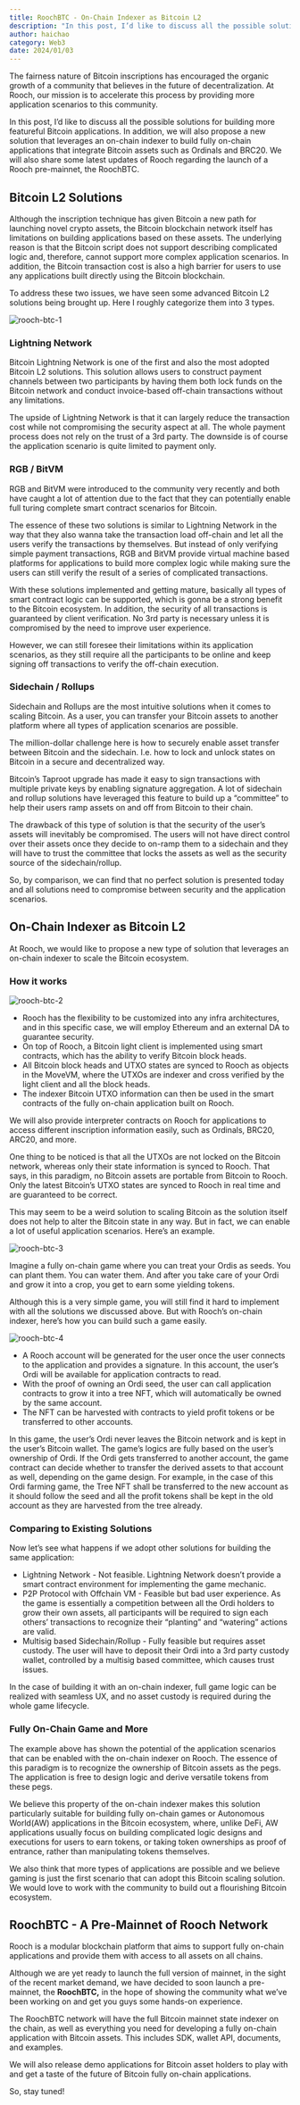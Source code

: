 ```yaml
---
title: RoochBTC - On-Chain Indexer as Bitcoin L2
description: "In this post, I’d like to discuss all the possible solutions for building more featureful Bitcoin applications. In addition, we will also propose a new solution that leverages an on-chain indexer to build fully on-chain applications that integrate Bitcoin assets such as Ordinals and BRC20. We will also share some latest updates of Rooch regarding the launch of a Rooch pre-mainnet, the RoochBTC."
author: haichao
category: Web3
date: 2024/01/03
---
```



<PostHeader />

The fairness nature of Bitcoin inscriptions has encouraged the organic growth of a community that believes in the future of decentralization. At Rooch, our mission is to accelerate this process by providing more application scenarios to this community.

In this post, I’d like to discuss all the possible solutions for building more featureful Bitcoin applications. In addition, we will also propose a new solution that leverages an on-chain indexer to build fully on-chain applications that integrate Bitcoin assets such as Ordinals and BRC20. We will also share some latest updates of Rooch regarding the launch of a Rooch pre-mainnet, the RoochBTC.

## Bitcoin L2 Solutions

Although the inscription technique has given Bitcoin a new path for launching novel crypto assets, the Bitcoin blockchain network itself has limitations on building applications based on these assets. The underlying reason is that the Bitcoin script does not support describing complicated logic and, therefore, cannot support more complex application scenarios. In addition, the Bitcoin transaction cost is also a high barrier for users to use any applications built directly using the Bitcoin blockchain.

To address these two issues, we have seen some advanced Bitcoin L2 solutions being brought up. Here I roughly categorize them into 3 types.



<Image
  src="/docs/rooch-btc-1.png"
  alt="rooch-btc-1"
  width={800}
  height={800}
  className="mx-auto my-8"
/>

### Lightning Network

Bitcoin Lightning Network is one of the first and also the most adopted Bitcoin L2 solutions. This solution allows users to construct payment channels between two participants by having them both lock funds on the Bitcoin network and conduct invoice-based off-chain transactions without any limitations. 

The upside of Lightning Network is that it can largely reduce the transaction cost while not compromising the security aspect at all. The whole payment process does not rely on the trust of a 3rd party. The downside is of course the application scenario is quite limited to payment only.

### RGB / BitVM

RGB and BitVM were introduced to the community very recently and both have caught a lot of attention due to the fact that they can potentially enable full turing complete smart contract scenarios for Bitcoin. 

The essence of these two solutions is similar to Lightning Network in the way that they also wanna take the transaction load off-chain and let all the users verify the transactions by themselves. But instead of only verifying simple payment transactions, RGB and BitVM provide virtual machine based platforms for applications to build more complex logic while making sure the users can still verify the result of a series of complicated transactions.

With these solutions implemented and getting mature, basically all types of smart contract logic can be supported, which is gonna be a strong benefit to the Bitcoin ecosystem. In addition, the security of all transactions is guaranteed by client verification. No 3rd party is necessary unless it is compromised by the need to improve user experience. 

However, we can still foresee their limitations within its application scenarios, as they still require all the participants to be online and keep signing off transactions to verify the off-chain execution.

### Sidechain / Rollups

Sidechain and Rollups are the most intuitive solutions when it comes to scaling Bitcoin. As a user, you can transfer your Bitcoin assets to another platform where all types of application scenarios are possible.

The million-dollar challenge here is how to securely enable asset transfer between Bitcoin and the sidechain. I.e. how to lock and unlock states on Bitcoin in a secure and decentralized way. 

Bitcoin’s Taproot upgrade has made it easy to sign transactions with multiple private keys by enabling signature aggregation.  A lot of sidechain and rollup solutions have leveraged this feature to build up a “committee” to help their users ramp assets on and off from Bitcoin to their chain. 

The drawback of this type of solution is that the security of the user’s assets will inevitably be compromised. The users will not have direct control over their assets once they decide to on-ramp them to a sidechain and they will have to trust the committee that locks the assets as well as the security source of the sidechain/rollup.

So, by comparison, we can find that no perfect solution is presented today and all solutions need to compromise between security and the application scenarios.

## On-Chain Indexer as Bitcoin L2

At Rooch, we would like to propose a new type of solution that leverages an on-chain indexer to scale the Bitcoin ecosystem.

### How it works


<Image
  src="/docs/rooch-btc-2.png"
  alt="rooch-btc-2"
  width={500}
  height={500}
  className="mx-auto my-8"
/>

- Rooch has the flexibility to be customized into any infra architectures, and in this specific case, we will employ Ethereum and an external DA to guarantee security.
- On top of Rooch, a Bitcoin light client is implemented using smart contracts, which has the ability to verify Bitcoin block heads.
- All Bitcoin block heads and UTXO states are synced to Rooch as objects in the MoveVM, where the UTXOs are indexer and cross verified by the light client and all the block heads.
- The indexer Bitcoin UTXO information can then be used in the smart contracts of the fully on-chain application built on Rooch.

We will also provide interpreter contracts on Rooch for applications to access different inscription information easily, such as Ordinals, BRC20, ARC20, and more.

One thing to be noticed is that all the UTXOs are not locked on the Bitcoin network, whereas only their state information is synced to Rooch. That says, in this paradigm, no Bitcoin assets are portable from Bitcoin to Rooch. Only the latest Bitcoin’s UTXO states are synced to Rooch in real time and are guaranteed to be correct. 

This may seem to be a weird solution to scaling Bitcoin as the solution itself does not help to alter the Bitcoin state in any way. But in fact, we can enable a lot of useful application scenarios. Here’s an example.


<Image
  src="/docs/rooch-btc-3.png"
  alt="rooch-btc-3"
  width={700}
  height={700}
  className="mx-auto my-8"
/>

Imagine a fully on-chain game where you can treat your Ordis as seeds. You can plant them. You can water them. And after you take care of your Ordi and grow it into a crop, you get to earn some yielding tokens.

Although this is a very simple game, you will still find it hard to implement with all the solutions we discussed above. But with Rooch’s on-chain indexer, here’s how you can build such a game easily.

<Image
  src="/docs/rooch-btc-4.png"
  alt="rooch-btc-4"
  width={800}
  height={800}
  className="mx-auto my-8"
/>

- A Rooch account will be generated for the user once the user connects to the application and provides a signature. In this account, the user’s Ordi will be available for application contracts to read.
- With the proof of owning an Ordi seed, the user can call application contracts to grow it into a tree NFT, which will automatically be owned by the same account.
- The NFT can be harvested with contracts to yield profit tokens or be transferred to other accounts.

In this game, the user’s Ordi never leaves the Bitcoin network and is kept in the user’s Bitcoin wallet. The game’s logics are fully based on the user’s ownership of Ordi. If the Ordi gets transferred to another account, the game contract can decide whether to transfer the derived assets to that account as well, depending on the game design. For example, in the case of this Ordi farming game, the Tree NFT shall be transferred to the new account as it should follow the seed and all the profit tokens shall be kept in the old account as they are harvested from the tree already.

### Comparing to Existing Solutions

Now let’s see what happens if we adopt other solutions for building the same application:

- Lightning Network - Not feasible. Lightning Network doesn’t provide a smart contract environment for implementing the game mechanic.
- P2P Protocol with Offchain VM - Feasible but bad user experience. As the game is essentially a competition between all the Ordi holders to grow their own assets, all participants will be required to sign each others’ transactions to recognize their “planting” and “watering” actions are valid.
- Multisig based Sidechain/Rollup - Fully feasible but requires asset custody. The user will have to deposit their Ordi into a 3rd party custody wallet, controlled by a multisig based committee, which causes trust issues.

In the case of building it with an on-chain indexer, full game logic can be realized with seamless UX, and no asset custody is required during the whole game lifecycle.

### Fully On-Chain Game and More

The example above has shown the potential of the application scenarios that can be enabled with the on-chain indexer on Rooch. The essence of this paradigm is to recognize the ownership of Bitcoin assets as the pegs. The application is free to design logic and derive versatile tokens from these pegs. 

We believe this property of the on-chain indexer makes this solution particularly suitable for building fully on-chain games or Autonomous World(AW) applications in the Bitcoin ecosystem, where, unlike DeFi, AW applications usually focus on building complicated logic designs and executions for users to earn tokens, or taking token ownerships as proof of entrance, rather than manipulating tokens themselves. 

We also think that more types of applications are possible and we believe gaming is just the first scenario that can adopt this Bitcoin scaling solution. We would love to work with the community to build out a flourishing Bitcoin ecosystem.

## RoochBTC - A Pre-Mainnet of Rooch Network

Rooch is a modular blockchain platform that aims to support fully on-chain applications and provide them with access to all assets on all chains.

Although we are yet ready to launch the full version of mainnet, in the sight of the recent market demand, we have decided to soon launch a pre-mainnet, the **RoochBTC,** in the hope of showing the community what we’ve been working on and get you guys some hands-on experience.

The RoochBTC network will have the full Bitcoin mainnet state indexer on the chain, as well as everything you need for developing a fully on-chain application with Bitcoin assets. This includes SDK, wallet API, documents, and examples.

We will also release demo applications for Bitcoin asset holders to play with and get a taste of the future of Bitcoin fully on-chain applications.

So, stay tuned!
